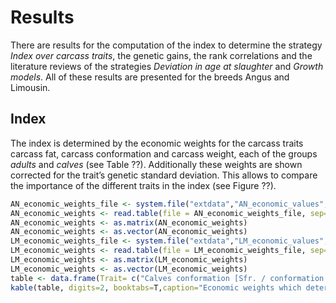 # Results {#results}

There are results for the computation of the index to determine the strategy *Index over carcass traits*, the genetic gains, the rank correlations and the literature reviews of the strategies *Deviation in age at slaughter* and *Growth models*.
All of these results are presented for the breeds Angus and Limousin.

## Index

The index is determined by the economic weights for the carcass traits carcass fat, carcass conformation and carcass weight, each of the groups *adults* and *calves* (see Table ??).
Additionally these weights are shown corrected for the trait's genetic standard deviation.
This allows to compare the importance of the different traits in the index (see Figure ??).

```r
AN_economic_weights_file <- system.file("extdata","AN_economic_values", package="Exemplary")
AN_economic_weights <- read.table(file = AN_economic_weights_file, sep=";", header=TRUE)
AN_economic_weights <- as.matrix(AN_economic_weights)
AN_economic_weights <- as.vector(AN_economic_weights)
LM_economic_weights_file <- system.file("extdata","LM_economic_values", package="Exemplary")
LM_economic_weights <- read.table(file = LM_economic_weights_file, sep=";", header=TRUE)
LM_economic_weights <- as.matrix(LM_economic_weights)
LM_economic_weights <- as.vector(LM_economic_weights)
table <- data.frame(Trait= c("Calves conformation [Sfr. / conformation class]", "Adults conformation [Sfr. / conformation class]", "Calves fat [Sfr. / fat class]", "Adults fat [Sfr. / fat class]", "Calves weight [Sfr. / kg carcass weight]", "Adults weight [Sfr. / kg carcass weight]"),Angus=AN_economic_weights,Limousin=LM_economic_weights)
kable(table, digits=2, booktabs=T,caption="Economic weights which determine the index for the strategy Index over carcass traits.")
 
```




